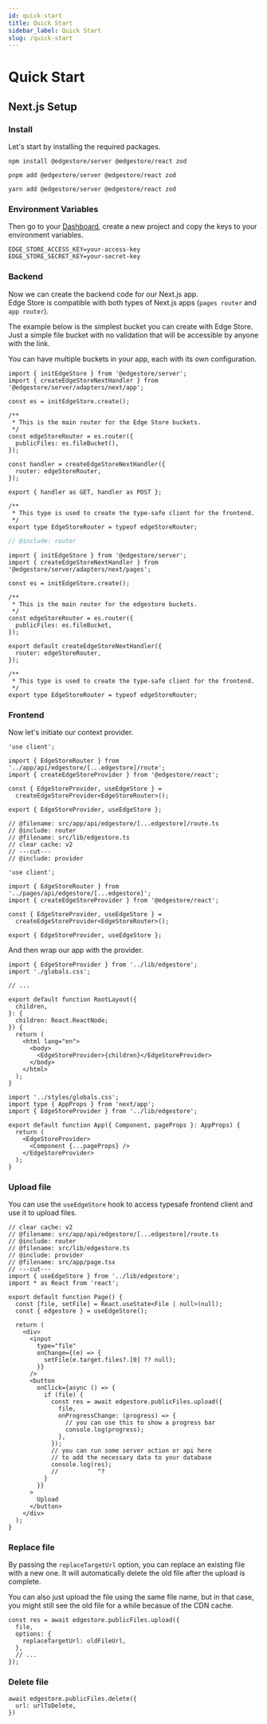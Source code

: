 ```yaml
---
id: quick-start
title: Quick Start
sidebar_label: Quick Start
slug: /quick-start
---
```



# Quick Start

## Next.js Setup

### Install

Let's start by installing the required packages.

<Tabs>
<TabItem value="npm" label="npm">

```shell
npm install @edgestore/server @edgestore/react zod
```

</TabItem>
<TabItem value="pnpm" label="pnpm">

```shell
pnpm add @edgestore/server @edgestore/react zod
```

</TabItem>
<TabItem value="yarn" label="yarn">

```shell
yarn add @edgestore/server @edgestore/react zod
```

</TabItem>
</Tabs>

### Environment Variables

Then go to your [Dashboard](https://dashboard.edgestore.dev), create a new project and copy the keys to your environment variables.

```shell title=".env"
EDGE_STORE_ACCESS_KEY=your-access-key
EDGE_STORE_SECRET_KEY=your-secret-key
```

### Backend

Now we can create the backend code for our Next.js app.<br/>
Edge Store is compatible with both types of Next.js apps (`pages router` and `app router`).

The example below is the simplest bucket you can create with Edge Store. Just a simple file bucket with no validation that will be accessible by anyone with the link.

You can have multiple buckets in your app, each with its own configuration.

```twoslash include router
import { initEdgeStore } from '@edgestore/server';
import { createEdgeStoreNextHandler } from '@edgestore/server/adapters/next/app';

const es = initEdgeStore.create();

/**
 * This is the main router for the Edge Store buckets.
 */
const edgeStoreRouter = es.router({
  publicFiles: es.fileBucket(),
});

const handler = createEdgeStoreNextHandler({
  router: edgeStoreRouter,
});

export { handler as GET, handler as POST };

/**
 * This type is used to create the type-safe client for the frontend.
 */
export type EdgeStoreRouter = typeof edgeStoreRouter;
```

<Tabs>
<TabItem value="app" label="app">

```ts twoslash title="src/app/api/edgestore/[...edgestore]/route.ts"
// @include: router
```

</TabItem>
<TabItem value="pages" label="pages">

```tsx title="src/pages/api/edgestore/[...edgestore].ts"
import { initEdgeStore } from '@edgestore/server';
import { createEdgeStoreNextHandler } from '@edgestore/server/adapters/next/pages';

const es = initEdgeStore.create();

/**
 * This is the main router for the edgestore buckets.
 */
const edgeStoreRouter = es.router({
  publicFiles: es.fileBucket,
});

export default createEdgeStoreNextHandler({
  router: edgeStoreRouter,
});

/**
 * This type is used to create the type-safe client for the frontend.
 */
export type EdgeStoreRouter = typeof edgeStoreRouter;
```

</TabItem>
</Tabs>

### Frontend

Now let's initiate our context provider.

```twoslash include provider
'use client';

import { EdgeStoreRouter } from '../app/api/edgestore/[...edgestore]/route';
import { createEdgeStoreProvider } from '@edgestore/react';

const { EdgeStoreProvider, useEdgeStore } =
  createEdgeStoreProvider<EdgeStoreRouter>();

export { EdgeStoreProvider, useEdgeStore };
```

<Tabs>
<TabItem value="app" label="app">

```tsx twoslash title="src/lib/edgestore.ts"
// @filename: src/app/api/edgestore/[...edgestore]/route.ts
// @include: router
// @filename: src/lib/edgestore.ts
// clear cache: v2
// ---cut---
// @include: provider
```

</TabItem>
<TabItem value="pages" label="pages">

```tsx title="src/lib/edgestore.ts"
'use client';

import { EdgeStoreRouter } from '../pages/api/edgestore/[...edgestore]';
import { createEdgeStoreProvider } from '@edgestore/react';

const { EdgeStoreProvider, useEdgeStore } =
  createEdgeStoreProvider<EdgeStoreRouter>();

export { EdgeStoreProvider, useEdgeStore };
```

</TabItem>
</Tabs>

And then wrap our app with the provider.

<Tabs>
<TabItem value="app" label="app">

```tsx {0, 13} title="src/app/layout.tsx"
import { EdgeStoreProvider } from '../lib/edgestore';
import './globals.css';

// ...

export default function RootLayout({
  children,
}: {
  children: React.ReactNode;
}) {
  return (
    <html lang="en">
      <body>
        <EdgeStoreProvider>{children}</EdgeStoreProvider>
      </body>
    </html>
  );
}
```

</TabItem>
<TabItem value="pages" label="pages">

```tsx {2, 6, 8} title="src/pages/_app.tsx"
import '../styles/globals.css';
import type { AppProps } from 'next/app';
import { EdgeStoreProvider } from '../lib/edgestore';

export default function App({ Component, pageProps }: AppProps) {
  return (
    <EdgeStoreProvider>
      <Component {...pageProps} />
    </EdgeStoreProvider>
  );
}

```

</TabItem>
</Tabs>

### Upload file

You can use the `useEdgeStore` hook to access typesafe frontend client and use it to upload files.

```tsx twoslash {1, 6, 19-28}
// clear cache: v2
// @filename: src/app/api/edgestore/[...edgestore]/route.ts
// @include: router
// @filename: src/lib/edgestore.ts
// @include: provider
// @filename: src/app/page.tsx
// ---cut---
import { useEdgeStore } from '../lib/edgestore';
import * as React from 'react';

export default function Page() {
  const [file, setFile] = React.useState<File | null>(null);
  const { edgestore } = useEdgeStore();

  return (
    <div>
      <input
        type="file"
        onChange={(e) => {
          setFile(e.target.files?.[0] ?? null);
        }}
      />
      <button
        onClick={async () => {
          if (file) {
            const res = await edgestore.publicFiles.upload({
              file,
              onProgressChange: (progress) => {
                // you can use this to show a progress bar
                console.log(progress);
              },
            });
            // you can run some server action or api here
            // to add the necessary data to your database
            console.log(res);
            //           ^?
          }
        }}
      >
        Upload
      </button>
    </div>
  );
}
```

### Replace file

By passing the `replaceTargetUrl` option, you can replace an existing file with a new one.
It will automatically delete the old file after the upload is complete.

You can also just upload the file using the same file name, but in that case, you might still see the old file for a while becasue of the CDN cache.

```tsx
const res = await edgestore.publicFiles.upload({
  file,
  options: {
    replaceTargetUrl: oldFileUrl,
  },
  // ...
});
```

### Delete file

```tsx
await edgestore.publicFiles.delete({
  url: urlToDelete,
})
```
